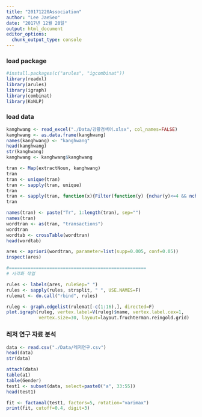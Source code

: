 ```yaml
---
title: "20171220Association"
author: "Lee JaeSeo"
date: "2017년 12월 20일"
output: html_document
editor_options: 
  chunk_output_type: console
---
```


### load package
```r
#install.packages(c("arules", "igcombinat"))
library(readxl)
library(arules)
library(igraph)
library(combinat)
library(KoNLP)
```

### load data
```r
kanghwang <- read_excel("./Data/강황검색어.xlsx", col_names=FALSE)
kanghwang <- as.data.frame(kanghwang)
names(kanghwang) <- "kanghwang"
head(kanghwang)
str(kanghwang)
kanghwang <- kanghwang$kanghwang
```

```r
tran <- Map(extractNoun, kanghwang)
tran
tran <- unique(tran)
tran <- sapply(tran, unique)
tran
tran <- sapply(tran, function(x){Filter(function(y) {nchar(y)<=4 && nchar(y)>1 && is.hangul(y)}, x)})
tran

names(tran) <- paste("Tr", 1:length(tran), sep="")
names(tran)
wordtran <- as(tran, "transactions")
wordtran
wordtab <- crossTable(wordtran)
head(wordtab)

ares <- apriori(wordtran, parameter=list(supp=0.005, conf=0.05))
inspect(ares)

#===================================================
# 시각화 작업

rules <- labels(ares, ruleSep=" ")
rules <- sapply(rules, strsplit, " ", USE.NAMES=F)
rulemat <- do.call("rbind", rules)

ruleg <- graph.edgelist(rulemat[-c(1:16),], directed=F)
plot.igraph(ruleg, vertex.label=V(ruleg)$name, vertex.label.cex=1,
            vertex.size=30, layout=layout.fruchterman.reingold.grid)
```



### 레저 연구 자료 분석

```r
data <- read.csv("./Data/레저연구.csv")
head(data)
str(data)
```

```r
attach(data)
table(a1)
table(Gender)
test1 <- subset(data, select=paste0("a", 33:55))
head(test1)

fit <- factanal(test1, factors=5, rotation="varimax")
print(fit, cutoff=0.4, digit=3)


```



